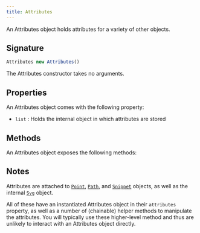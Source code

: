 ```yaml
---
title: Attributes
---
```


An Attributes object holds attributes for a variety of other objects.

## Signature

```js
Attributes new Attributes()
```

The Attributes constructor takes no arguments.

## Properties

An Attributes object comes with the following property:

- `list` : Holds the internal object in which attributes are stored

## Methods
An Attributes object exposes the following methods:

<ReadMore />

## Notes

Attributes are attached to [`Point`](/reference/api/point),
[`Path`](/reference/api/path), and [`Snippet`](/reference/api/snippet) objects,
as well as the internal [`Svg`](/reference/api/svg) object.

All of these have an instantiated Attributes object in their `attributes`
property, as well as a number of (chainable) helper methods to manipulate the
attributes. You will typically use these higher-level method and thus are
unlikely to interact with an Attributes object directly.
